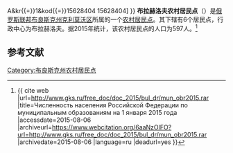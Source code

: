 {{Infobox Settlement
| official_name = 布拉赫洛夫农村居民点
| native_name = Брахловское сельское поселение
| settlement_type = [[农村居民点|农村居民点]]
| subdivision_type = [[国家|国家]]
| subdivision_type1 = [[州_(俄罗斯)|州]]
| subdivision_type2 = [[区_(苏联)|区]]
| subdivision_name = {{RUS}}
| subdivision_name1 = [[布良斯克州|布良斯克州]]
| subdivision_name2 = [[克利莫沃区|克利莫沃区]]
| seat_type = 行政中心
| seat = 布拉赫洛夫
| population_as_of=2015
| population_footnotes = <ref name=stat />
| population_total = 597
| coordinates_display = inline,title
| latd =  | latm =  | lats =  | latNS = N
| longd =  | longm =  | longs =  | longEW = E
| timezone = [[莫斯科时间|MSK]]
| utc_offset = +3
| blank_name = [[俄罗斯市政土地区划代码|OKTMO编码]]
| blank_info = [http://classif.spb.ru/classificators/view/tma.php?st{{=}}A&kr{{=}}1&kod{{=}}15628404 15628404]
}}
'''布拉赫洛夫农村居民点'''（{{lang-ru|Брахловское сельское поселение}}）是[[俄罗斯联邦|俄罗斯联邦]][[布良斯克州|布良斯克州]][[克利莫沃区|克利莫沃区]]所属的一个[[农村居民点|农村居民点]]。其下辖有6个居民点，行政中心为布拉赫洛夫。据2015年统计，该农村居民点的人口为597人。<ref name=stat>{{ cite web |url=http://www.gks.ru/free_doc/doc_2015/bul_dr/mun_obr2015.rar |title=Численность населения Российской Федерации по муниципальным образованиям на 1 января 2015 года |accessdate=2015-08-06 |archiveurl=https://www.webcitation.org/6aaNzOlFO?url=http://www.gks.ru/free_doc/doc_2015/bul_dr/mun_obr2015.rar |archivedate=2015-08-06 |language=ru |deadurl=yes }}</ref>

== 参考文献 ==
{{reflist}}

{{Russia-stub}}

[[Category:布良斯克州农村居民点|Category:布良斯克州农村居民点]]